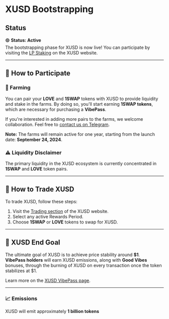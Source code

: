 # XUSD Bootstrapping

## Status

🟢 **Status: Active**  
The bootstrapping phase for XUSD is now live! You can participate by visiting the [LP Staking](https://www.x-usd.net/Vault) on the XUSD website.

---

## 👥 How to Participate

### 🌾 Farming
You can pair your **LOVE** and **1SWAP** tokens with XUSD to provide liquidity and stake in the farms. By doing so, you'll start earning **1SWAP tokens**, which are necessary for purchasing a **VibePass**.

If you're interested in adding more pairs to the farms, we welcome collaboration. Feel free to [contact us on Telegram](#).

**Note:** The farms will remain active for one year, starting from the launch date: **September 24, 2024**.

### ⚠️ Liquidity Disclaimer
The primary liquidity in the XUSD ecosystem is currently concentrated in **1SWAP** and **LOVE** token pairs.

---

## 💱 How to Trade XUSD

To trade XUSD, follow these steps:

1. Visit the [Trading section](https://www.x-usd.net/Trading) of the XUSD website.
2. Select any active Rewards Period.
3. Choose **1SWAP** or **LOVE** tokens to swap for XUSD.

---

## 🎯 XUSD End Goal

The ultimate goal of XUSD is to achieve price stability around **$1**.  
**VibePass holders** will earn XUSD emissions, along with **Good Vibes** bonuses, through the burning of XUSD on every transaction once the token stabilizes at $1.

Learn more on the [XUSD VibePass page](https://docs.x-usd.net/docs/VibePass/Obtain).

---

### 📈 Emissions

XUSD will emit approximately **1 billion tokens**
